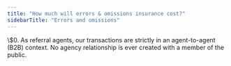 ```yaml
---
title: "How much will errors & omissions insurance cost?"
sidebarTitle: "Errors and omissions"
---
```


<Note>
  \$0. As referral agents, our transactions are strictly in an agent-to-agent (B2B) context. No agency relationship is ever created with a member of the public.
</Note>